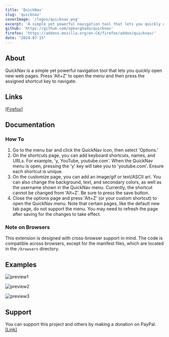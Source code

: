```yaml
---
title: 'QuickNav'
slug: 'quicknav'
coverImage: '/logos/quicknav.png'
excerpt: 'A simple yet powerful navigation tool that lets you quickly open new web pages.'
github: 'https://github.com/opkarghadu/quicknav'
firefox: 'https://addons.mozilla.org/en-CA/firefox/addon/quicknav/'
date: "2024-07-15"
---
```


## About

QuickNav is a simple yet powerful navigation tool that lets you quickly open new web pages. Press 'Alt+Z' to open the menu and then press the assigned shortcut key to navigate.

## Links

[[Firefox]](https://addons.mozilla.org/en-CA/firefox/addon/quicknav/)

## Documentation

### How To

1. Go to the menu bar and click the QuickNav icon, then select 'Options.'
2. On the shortcuts page, you can add keyboard shortcuts, names, and URLs. For example, 'y, YouTube, youtube.com'. When the QuickNav menu is open, pressing the 'y' key will take you to 'youtube.com'. Ensure each shortcut is unique.
3. On the customize page, you can add an image/gif or text/ASCII art. You can also change the background, text, and secondary colors, as well as the username shown in the QuickNav menu. Currently, the shortcut cannot be changed from 'Alt+Z'. Be sure to press the save button.
4. Close the options page and press 'Alt+Z' (or your custom shortcut) to open the QuickNav menu. Note that certain pages, like the default new tab page, do not support the menu. You may need to refresh the page after saving for the changes to take effect.

### Note on Browsers

This extension is designed with cross-browser support in mind. The code is compatible across browsers, except for the manifest files, which are located in the `/browsers` directory.

## Examples

![preview1](../assets/quicknavPreview1.png)


![preview2](../assets/quicknavPreview2.png)


![preview3](../assets/quicknavPreview3.png)

## Support

You can support this project and others by making a donation on PayPal. [[Link]](https://paypal.me/opkarghadu)
